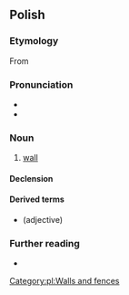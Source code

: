 {{also|ścianą}}
==Polish==

===Etymology===
From {{inh|pl|sla-pro|*stěna}}

===Pronunciation===
* {{pl-IPA}}
* {{audio|Pl-ściana.ogg|audio|lang=pl}}

===Noun===
{{pl-noun|f}}

# [[wall]]

====Declension====
{{pl-decl-noun-f|ścia|n}}

====Derived terms====
* {{l|pl|ścienny}} (adjective)

===Further reading===
* {{R:PWN}}

[[Category:pl:Walls and fences]]